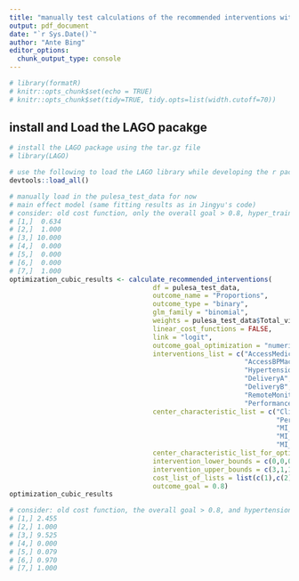 ```yaml
---
title: "manually test calculations of the recommended interventions with PULESA"
output: pdf_document
date: "`r Sys.Date()`"
author: "Ante Bing"
editor_options: 
  chunk_output_type: console
---
```

```r
# library(formatR)
# knitr::opts_chunk$set(echo = TRUE)
# knitr::opts_chunk$set(tidy=TRUE, tidy.opts=list(width.cutoff=70))
```

## install and Load the LAGO pacakge 
```r
# install the LAGO package using the tar.gz file
# library(LAGO)

# use the following to load the LAGO library while developing the r package:  
devtools::load_all()
```

```r
# manually load in the pulesa_test_data for now
# main effect model (same fitting results as in Jingyu's code)
# consider: old cost function, only the overall goal > 0.8, hyper_train="current"
# [1,]  0.634
# [2,]  1.000
# [3,] 10.000
# [4,]  0.000
# [5,]  0.000
# [6,]  0.000
# [7,]  1.000
optimization_cubic_results <- calculate_recommended_interventions(
                                    df = pulesa_test_data,
                                    outcome_name = "Proportions",
                                    outcome_type = "binary", 
                                    glm_family = "binomial",
                                    weights = pulesa_test_data$Total_visit,
                                    linear_cost_functions = FALSE,
                                    link = "logit",
                                    outcome_goal_optimization = "numerical",
                                    interventions_list = c("AccessMedicines", 
                                                           "AccessBPMachines",
                                                           "HypertensionTraining",
                                                           "DeliveryA",
                                                           "DeliveryB",
                                                           "RemoteMonitoring",
                                                           "PerformanceImprovement"),
                                    center_characteristic_list = c("Clinic",
                                                                   "Period",
                                                                   "MI_DeliveryB",
                                                                   "MI_RemoteMonitoring",
                                                                   "MI_PerformanceImprovement"),
                                    center_characteristic_list_for_optimization = c(0,0,0,0,0),
                                    intervention_lower_bounds = c(0,0,0,0,0,0,0),
                                    intervention_upper_bounds = c(3,1,10,1,1,1,1),
                                    cost_list_of_lists = list(c(1),c(2),c(3),c(4),c(5),c(6),c(7)),
                                    outcome_goal = 0.8)
optimization_cubic_results
```




```r
# consider: old cost function, the overall goal > 0.8, and hypertension >  0.45
# [1,] 2.455
# [2,] 1.000
# [3,] 9.525
# [4,] 0.000
# [5,] 0.079
# [6,] 0.970
# [7,] 1.000

```

